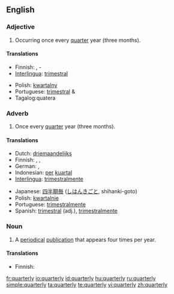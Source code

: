 ==English==

===Adjective===
{{en-adj|-}}

# Occurring once every [[quarter]] year (three months).

====Translations====
{{top}}
* Finnish: {{t|fi|neljännesvuosittainen}}, {{t-|fi|neljännesvuosi}}-
* [[Interlingua]]: [[trimestral]]
{{mid}}
* Polish: [[kwartalny]] {{m}}
* Portuguese: [[trimestral]] {{m}} & {{f}}
*Tagalog:quatera
{{bottom}}

===Adverb===
{{en-adv|-}}

# Once every [[quarter]] year (three months).

====Translations====
{{top}}
* Dutch: [[driemaandelijks]]
* Finnish: {{t-|fi|neljännesvuosittain}}, {{t|fi|neljänneksittäin}}, {{t|fi|vuosineljänneksittäin}}
* German: {{t-|de|vierteljährlich}}, {{t-|de|quartalsweise}}
* Indonesian: [[per]] [[kuartal]]
* [[Interlingua]]: [[trimestralmente]]
{{mid}}
* Japanese: [[四半期毎]] ([[しはんきごと]], shihanki-goto)
* Polish: [[kwartalnie]]
* Portuguese: [[trimestralmente]]
* Spanish: [[trimestral]] (adj.), [[trimestralmente]]
{{bottom}}

===Noun===
{{en-noun|quarterlies}}

# A [[periodical]] [[publication]] that appears four times per year.

====Translations====
{{top}}
* Finnish: {{t|fi|neljännesvuosijulkaisu}}
{{mid}}
{{bottom}}

[[fr:quarterly]]
[[io:quarterly]]
[[id:quarterly]]
[[hu:quarterly]]
[[ru:quarterly]]
[[simple:quarterly]]
[[ta:quarterly]]
[[te:quarterly]]
[[vi:quarterly]]
[[zh:quarterly]]